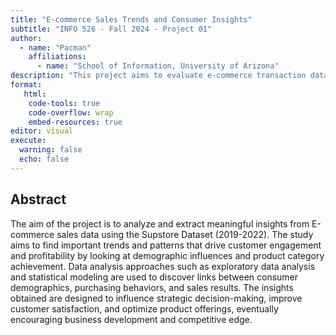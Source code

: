 ```yaml
---
title: "E-commerce Sales Trends and Consumer Insights"
subtitle: "INFO 526 - Fall 2024 - Project 01"
author: 
  - name: "Pacman"
    affiliations:
      - name: "School of Information, University of Arizona"
description: "This project aims to evaluate e-commerce transaction data across regions in order to determine trends in customer behavior, sales patterns, and profitability, with a focus on demographics and product categories. The aim of insights is to improve understanding of consumer choices and the effects of sales techniques."
format:
   html:
    code-tools: true
    code-overflow: wrap
    embed-resources: true
editor: visual
execute:
  warning: false
  echo: false
---
```


## Abstract

The aim of the project is to analyze and extract meaningful insights from E-commerce sales data using the Supstore Dataset (2019-2022). The study aims to find important trends and patterns that drive customer engagement and profitability by looking at demographic influences and product category achievement. Data analysis approaches such as exploratory data analysis and statistical modeling are used to discover links between consumer demographics, purchasing behaviors, and sales results. The insights obtained are designed to influence strategic decision-making, improve customer satisfaction, and optimize product offerings, eventually encouraging business development and competitive edge.
